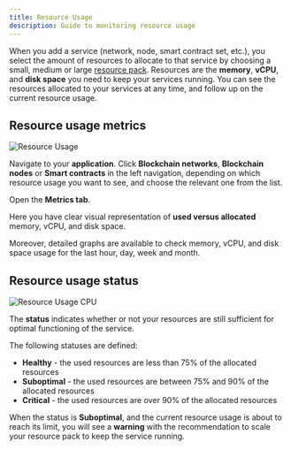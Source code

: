 ```yaml
---
title: Resource Usage
description: Guide to monitoring resource usage
---
```



When you add a service (network, node, smart contract set, etc.), you select the amount of resources to allocate to that service by choosing a small, medium or large [resource pack](/launch-platform/managed-cloud-deployment/deployment-plans). Resources are the **memory**, **vCPU**, and **disk space** you need to keep your services running. You can see the resources allocated to your services at any time, and follow up on the current resource usage.

## Resource usage metrics

![Resource Usage](../../img/using-the-platform/resource-usage.png)

Navigate to your **application**. Click **Blockchain networks**, **Blockchain nodes** or **Smart contracts** in the left navigation, depending on which resource usage you want to see, and choose the relevant one from the list.

Open the **Metrics tab**.

Here you have clear visual representation of **used versus allocated** memory, vCPU, and disk space.

Moreover, detailed graphs are available to check memory, vCPU, and disk space usage for the last hour, day, week and month.

## Resource usage status

![Resource Usage CPU](../../img/using-the-platform/resource-usage-cpu.png)

The **status** indicates whether or not your resources are still sufficient for optimal functioning of the service.

The following statuses are defined:

- **Healthy** - the used resources are less than 75% of the allocated resources
- **Suboptimal** - the used resources are between 75% and 90% of the allocated resources
- **Critical** - the used resources are over 90% of the allocated resources

When the status is **Suboptimal**, and the current resource usage is about to reach its limit, you will see a **warning** with the recommendation to scale your resource pack to keep the service running.
